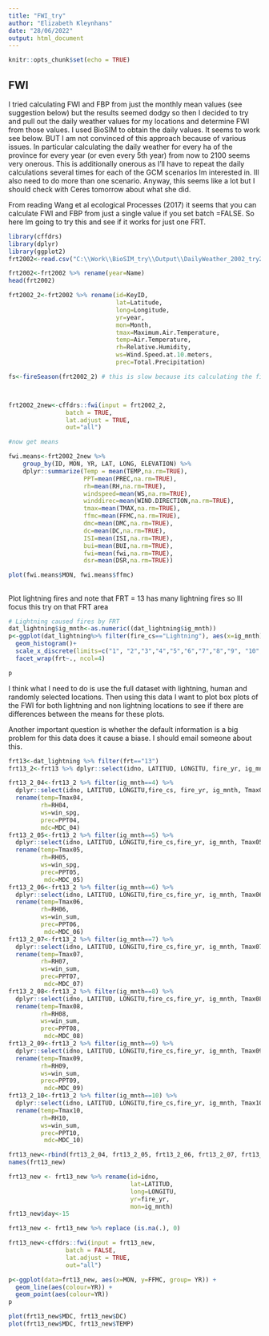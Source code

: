 ```yaml
---
title: "FWI_try"
author: "Elizabeth Kleynhans"
date: "28/06/2022"
output: html_document
---
```


```r
knitr::opts_chunk$set(echo = TRUE)
```

## FWI
I tried calculating FWI and FBP from just the monthly mean values (see suggestion below) but the results seemed dodgy so then I decided to try and pull out the daily weather values for my locations and determine FWI from those values.
I used BioSIM to obtain the daily values. It seems to work see below. BUT I am not convinced of this approach because of various issues. In particular calculating the daily weather for every ha of the province for every year (or even every 5th year) from now to 2100 seems very onerous. This is additionally onerous as I'll have to repeat the daily calculations several times for each of the GCM scenarios Im interested in. Ill also need to do more than one scenario. Anyway, this seems like a lot but I should check with Ceres tomorrow about what she did. 



From reading Wang et al ecological Processes (2017) it seems that you can calculate FWI and FBP from just a single value if you set batch =FALSE. So here Im going to try this and see if it works for just one FRT.



```r
library(cffdrs)
library(dplyr)
library(ggplot2)
frt2002<-read.csv("C:\\Work\\BioSIM_try\\Output\\DailyWeather_2002_try2.csv")

frt2002<-frt2002 %>% rename(year=Name)
head(frt2002)

frt2002_2<-frt2002 %>% rename(id=KeyID,
                              lat=Latitude,
                              long=Longitude,
                              yr=year,
                              mon=Month,
                              tmax=Maximum.Air.Temperature,
                              temp=Air.Temperature,
                              rh=Relative.Humidity,
                              ws=Wind.Speed.at.10.meters,
                              prec=Total.Precipitation)

fs<-fireSeason(frt2002_2) # this is slow because its calculating the fire season for each of the 10000 locations



frt2002_2new<-cffdrs::fwi(input = frt2002_2,
                batch = TRUE, 
                lat.adjust = TRUE,
                out="all")

#now get means

fwi.means<-frt2002_2new %>%
    group_by(ID, MON, YR, LAT, LONG, ELEVATION) %>%
    dplyr::summarize(Temp = mean(TEMP,na.rm=TRUE),
                     PPT=mean(PREC,na.rm=TRUE),
                     rh=mean(RH,na.rm=TRUE),
                     windspeed=mean(WS,na.rm=TRUE),
                     winddirec=mean(WIND.DIRECTION,na.rm=TRUE),
                     tmax=mean(TMAX,na.rm=TRUE),
                     ffmc=mean(FFMC,na.rm=TRUE),
                     dmc=mean(DMC,na.rm=TRUE),
                     dc=mean(DC,na.rm=TRUE),
                     ISI=mean(ISI,na.rm=TRUE),
                     bui=mean(BUI,na.rm=TRUE),
                     fwi=mean(fwi,na.rm=TRUE),
                     dsr=mean(DSR,na.rm=TRUE))

plot(fwi.means$MON, fwi.means$ffmc)


```

## 

Plot lightning fires and note that FRT = 13 has many lightning fires so Ill focus this try on that FRT area
```r
# Lightning caused fires by FRT
dat_lightning$ig_mnth<-as.numeric((dat_lightning$ig_mnth))
p<-ggplot(dat_lightning%>% filter(fire_cs=="Lightning"), aes(x=ig_mnth))+
  geom_histogram()+
  scale_x_discrete(limits=c("1", "2","3","4","5","6","7","8","9", "10","11", "12"))+
  facet_wrap(frt~., ncol=4)

p

```

I think what I need to do is use the full dataset with lightning, human and randomly selected locations.
Then using this data I want to plot box plots of the FWI for both lightning and non lightning locations to see if there are differences between the means for these plots. 

Another important question is whether the default information is a big problem for this data does it cause a biase. I should email someone about this. 

```r

frt13<-dat_lightning %>% filter(frt=="13")
frt13_2<-frt13 %>% dplyr::select(idno, LATITUD, LONGITU, fire_yr, ig_mnth, Tmax04:Tmax10, RH04:RH10,win_spg, win_sum, PPT04:PPT10, MDC_04:MDC_10, fire_cs)

frt13_2_04<-frt13_2 %>% filter(ig_mnth==4) %>%
  dplyr::select(idno, LATITUD, LONGITU,fire_cs, fire_yr, ig_mnth, Tmax04, RH04, MDC_04, win_spg, PPT04) %>%
  rename(temp=Tmax04,
         rh=RH04,
         ws=win_spg,
         prec=PPT04,
         mdc=MDC_04)
frt13_2_05<-frt13_2 %>% filter(ig_mnth==5) %>%
  dplyr::select(idno, LATITUD, LONGITU,fire_cs,fire_yr, ig_mnth, Tmax05, RH05 ,MDC_05, win_spg, PPT05) %>%
  rename(temp=Tmax05,
         rh=RH05,
         ws=win_spg,
         prec=PPT05,
          mdc=MDC_05)
frt13_2_06<-frt13_2 %>% filter(ig_mnth==6) %>%
  dplyr::select(idno, LATITUD, LONGITU,fire_cs,fire_yr, ig_mnth, Tmax06, RH06, MDC_06, win_sum, PPT06) %>%
  rename(temp=Tmax06,
         rh=RH06,
         ws=win_sum,
         prec=PPT06,
          mdc=MDC_06)
frt13_2_07<-frt13_2 %>% filter(ig_mnth==7) %>%
  dplyr::select(idno, LATITUD, LONGITU,fire_cs,fire_yr, ig_mnth, Tmax07, RH07, MDC_07, win_sum, PPT07) %>%
  rename(temp=Tmax07,
         rh=RH07,
         ws=win_sum,
         prec=PPT07,
          mdc=MDC_07)
frt13_2_08<-frt13_2 %>% filter(ig_mnth==8) %>%
  dplyr::select(idno, LATITUD, LONGITU,fire_cs,fire_yr, ig_mnth, Tmax08, RH08, MDC_08, win_sum, PPT08) %>%
  rename(temp=Tmax08,
         rh=RH08,
         ws=win_sum,
         prec=PPT08,
          mdc=MDC_08)
frt13_2_09<-frt13_2 %>% filter(ig_mnth==9) %>%
  dplyr::select(idno, LATITUD, LONGITU,fire_cs,fire_yr, ig_mnth, Tmax09, RH09, MDC_09, win_sum, PPT09) %>%
  rename(temp=Tmax09,
         rh=RH09,
         ws=win_sum,
         prec=PPT09,
          mdc=MDC_09)
frt13_2_10<-frt13_2 %>% filter(ig_mnth==10) %>%
  dplyr::select(idno, LATITUD, LONGITU,fire_cs,fire_yr, ig_mnth, Tmax10, RH10,MDC_10, win_sum, PPT10) %>%
  rename(temp=Tmax10,
         rh=RH10,
         ws=win_sum,
         prec=PPT10,
          mdc=MDC_10)

frt13_new<-rbind(frt13_2_04, frt13_2_05, frt13_2_06, frt13_2_07, frt13_2_08, frt13_2_09, frt13_2_10)
names(frt13_new)

frt13_new <- frt13_new %>% rename(id=idno,
                                  lat=LATITUD,
                                  long=LONGITU,
                                  yr=fire_yr,
                                  mon=ig_mnth)
frt13_new$day<-15

frt13_new <- frt13_new %>% replace (is.na(.), 0)

frt13_new<-cffdrs::fwi(input = frt13_new,
                batch = FALSE, 
                lat.adjust = TRUE,
                out="all")

```

```r
p<-ggplot(data=frt13_new, aes(x=MON, y=FFMC, group= YR)) +
  geom_line(aes(colour=YR)) +
  geom_point(aes(colour=YR)) 
p

plot(frt13_new$MDC, frt13_new$DC)
plot(frt13_new$MDC, frt13_new$TEMP)

```


